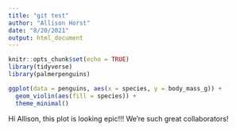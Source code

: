 ```yaml
---
title: "git test"
author: "Allison Horst"
date: "8/20/2021"
output: html_document
---
```


```r
knitr::opts_chunk$set(echo = TRUE)
library(tidyverse)
library(palmerpenguins)
```

```r
ggplot(data = penguins, aes(x = species, y = body_mass_g)) +
  geom_violin(aes(fill = species)) +
  theme_minimal()
```

Hi Allison, this plot is looking epic!!! We're such great collaborators!